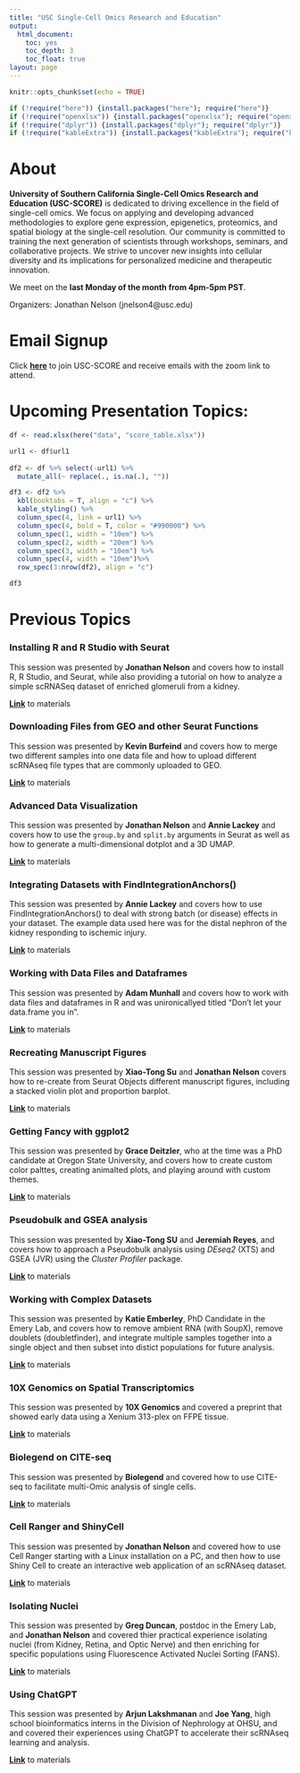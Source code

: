 ```yaml
---
title: "USC Single-Cell Omics Research and Education"
output:
  html_document: 
    toc: yes
    toc_depth: 3
    toc_float: true
layout: page
---
```


```r
knitr::opts_chunk$set(echo = TRUE)
```


```r

if (!require("here")) {install.packages("here"); require("here")}
if (!require("openxlsx")) {install.packages("openxlsx"); require("openxlsx")}
if (!require("dplyr")) {install.packages("dplyr"); require("dplyr")}
if (!require("kableExtra")) {install.packages("kableExtra"); require("kableExtra")}
```

# About

**University of Southern California Single-Cell Omics Research and Education (USC-SCORE)** is dedicated to driving excellence in the field of single-cell omics. We focus on applying and developing advanced methodologies to explore gene expression, epigenetics, proteomics, and spatial biology at the single-cell resolution. Our community is committed to training the next generation of scientists through workshops, seminars, and collaborative projects. We strive to uncover new insights into cellular diversity and its implications for personalized medicine and therapeutic innovation.

We meet on the **last Monday of the month from 4pm-5pm PST**.

Organizers:
  Jonathan Nelson (jnelson4@usc.edu)
  
# Email Signup

Click [**here**](http://eepurl.com/i5ptTQ) to join USC-SCORE and receive emails with the zoom link to attend.

# Upcoming Presentation Topics: 

```r

df <- read.xlsx(here("data", "score_table.xlsx"))

url1 <- df$url1 
  
df2 <- df %>% select(-url1) %>% 
  mutate_all(~ replace(., is.na(.), ""))

df3 <- df2 %>%
  kbl(booktabs = T, align = "c") %>%
  kable_styling() %>%
  column_spec(4, link = url1) %>% 
  column_spec(4, bold = T, color = "#990000") %>% 
  column_spec(1, width = "10em") %>%
  column_spec(2, width = "20em") %>%
  column_spec(3, width = "10em") %>%
  column_spec(4, width = "10em")%>%
  row_spec(3:nrow(df2), align = "c")

df3
```

# Previous Topics

### Installing R and R Studio with Seurat

This session was presented by **Jonathan Nelson** and covers how to install R, R Studio, and Seurat, while also providing a tutorial on how to analyze a simple scRNASeq dataset of enriched glomeruli from a kidney. 

[**Link**](https://drive.google.com/drive/folders/1g5VKzv95DeIxfGaYfbKAKAotLiOld0DF?usp=sharing) to materials

### Downloading Files from GEO and other Seurat Functions

This session was presented by **Kevin Burfeind** and covers how to merge two different samples into one data file and how to upload different scRNAseq file types that are commonly uploaded to GEO.  

[**Link**](https://drive.google.com/drive/folders/1_c0rTF99LIr7MpSBi-MqjCToNdjIWWEo?usp=sharing) to materials

### Advanced Data Visualization

This session was presented by **Jonathan Nelson** and **Annie Lackey** and covers how to use the `group.by` and `split.by` arguments in Seurat as well as how to generate a multi-dimensional dotplot and a 3D UMAP.

[**Link**](https://drive.google.com/drive/folders/1TaR9xpt0boFfyPON9Cv3O2RutXhrbdlg?usp=sharing) to materials

### Integrating Datasets with FindIntegrationAnchors()

This session was presented by **Annie Lackey** and covers how to use FindIntegrationAnchors() to deal with strong batch (or disease) effects in your dataset. The example data used here was for the distal nephron of the kidney responding to ischemic injury. 

[**Link**](https://drive.google.com/drive/folders/1_bpbimP9VAMJ-h4RpAfALiTIBsuSQqvX?usp=sharing) to materials

### Working with Data Files and Dataframes

This session was presented by **Adam Munhall** and covers how to work with data files and dataframes in R and was unironicallyed titled "Don't let your data.frame you in".

[**Link**](https://drive.google.com/drive/folders/1r9qASJfO7qIdzqBdIv7BkChlFY1B33dS?usp=sharing) to materials

### Recreating Manuscript Figures

This session was presented by **Xiao-Tong Su** and **Jonathan Nelson** covers how to re-create from Seurat Objects different manuscript figures, including a stacked violin plot and proportion barplot.

[**Link**](https://drive.google.com/drive/folders/1yd1SMugaVh301uMcgTsoXGyz5MJorcH-?usp=sharing) to materials 

### Getting Fancy with ggplot2

This session was presented by **Grace Deitzler**, who at the time was a PhD candidate at Oregon State University, and covers how to create custom color palttes, creating animalted plots, and playing around with custom themes.  

[**Link**](https://drive.google.com/drive/folders/16ES02R2Xbt1VIe4dm8KAPJTAzm9NiM2p?usp=sharing) to materials

### Pseudobulk and GSEA analysis

This session was presented by **Xiao-Tong SU** and **Jeremiah Reyes**, and covers how to approach a Pseudobulk analysis using *DEseq2* (XTS) and GSEA (JVR) using the *Cluster Profiler* package.

[**Link**](https://drive.google.com/drive/folders/1grTN0UFqtAm3Mnc5kuWRtQKrcbL2fozY?usp=sharing) to materials

### Working with Complex Datasets

This session was presented by **Katie Emberley**, PhD Candidate in the Emery Lab, and covers how to remove ambient RNA (with SoupX), remove doublets (doubletfinder), and integrate multiple samples together into a single object and then subset into distict populations for future analysis.

[**Link**](https://drive.google.com/drive/folders/1ITiK7vPoaWjvW5F5Jhjm6xSs_-I1ur5F?usp=sharing) to materials

### 10X Genomics on Spatial Transcriptomics

This session was presented by **10X Genomics** and covered a preprint that showed early data using a Xenium 313-plex on FFPE tissue.

[**Link**](https://drive.google.com/drive/folders/1nq0009Jo7Q2_KsWaz6rH_2jwPG46jDIX?usp=sharing) to materials

### Biolegend on CITE-seq

This session was presented by **Biolegend** and covered how to use CITE-seq to facilitate multi-Omic analysis of single cells.

[**Link**](https://drive.google.com/drive/folders/17o2vR35N85_GcKTSgDSgMmo-HQBDMuvf?usp=sharing) to materials

### Cell Ranger and ShinyCell

This session was presented by **Jonathan Nelson** and covered how to use Cell Ranger starting with a Linux installation on a PC, and then how to use Shiny Cell to create an interactive web application of an scRNAseq dataset.

[**Link**](https://drive.google.com/drive/folders/1E3_Lw30ue6hWVMt_e0NUa6gtQPgGIJ2t?usp=sharing) to materials

### Isolating Nuclei

This session was presented by **Greg Duncan**, postdoc in the Emery Lab, and **Jonathan Nelson** and covered thier practical experience isolating nuclei (from Kidney, Retina, and Optic Nerve) and then enriching for specific populations using Fluorescence Activated Nuclei Sorting (FANS).

[**Link**](https://drive.google.com/drive/folders/1hd5AeWM6-gF8LahkrluCKV9A-rt2iCSI?usp=sharing) to materials

### Using ChatGPT

This session was presented by **Arjun Lakshmanan** and **Joe Yang**, high school bioinformatics interns in the Division of Nephrology at OHSU, and and covered their experiences using ChatGPT to accelerate their scRNAseq learning and analysis. 

[**Link**](https://drive.google.com/drive/folders/1whKV0oDJ0m5A0dm1SgIak61pIKa5Ng1o?usp=sharing) to materials



